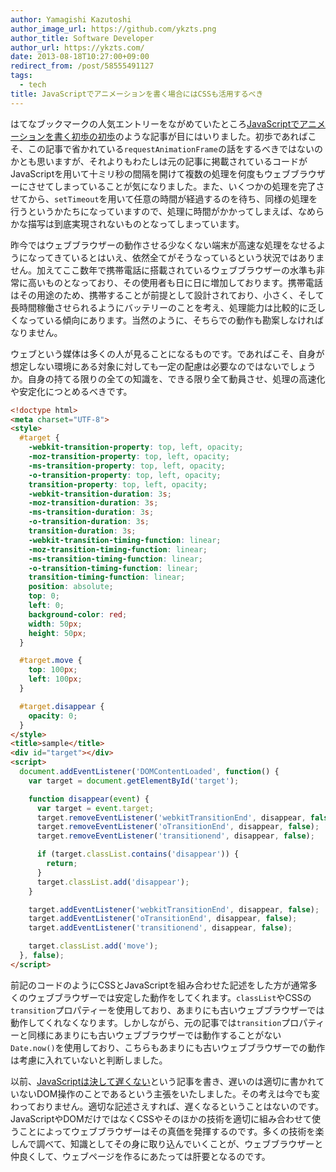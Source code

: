 ```yaml
---
author: Yamagishi Kazutoshi
author_image_url: https://github.com/ykzts.png
author_title: Software Developer
author_url: https://ykzts.com/
date: 2013-08-18T10:27:00+09:00
redirect_from: /post/58555491127
tags:
  - tech
title: JavaScriptでアニメーションを書く場合にはCSSも活用するべき
---
```


はてなブックマークの人気エントリーをながめていたところ[JavaScriptでアニメーションを書く初歩の初歩](http://nmi.jp/archives/510)のような記事が目にはいりました。初歩であればこそ、この記事で省かれている`requestAnimationFrame`の話をするべきではないのかとも思いますが、それよりもわたしは元の記事に掲載されているコードがJavaScriptを用いて十ミリ秒の間隔を開けて複数の処理を何度もウェブブラウザーにさせてしまっていることが気になりました。また、いくつかの処理を完了させてから、`setTimeout`を用いて任意の時間が経過するのを待ち、同様の処理を行うというかたちになっていますので、処理に時間がかかってしまえば、なめらかな描写は到底実現されないものとなってしまっています。

<!--truncate-->

昨今ではウェブブラウザーの動作させる少なくない端末が高速な処理をなせるようになってきているとはいえ、依然全てがそうなっているという状況ではありません。加えてここ数年で携帯電話に搭載されているウェブブラウザーの水準も非常に高いものとなっており、その使用者も日に日に増加しております。携帯電話はその用途のため、携帯することが前提として設計されており、小さく、そして長時間稼働させられるようにバッテリーのことを考え、処理能力は比較的に乏しくなっている傾向にあります。当然のように、そちらでの動作も勘案しなければなりません。

ウェブという媒体は多くの人が見ることになるものです。であればこそ、自身が想定しない環境にある対象に対しても一定の配慮は必要なのではないでしょうか。自身の持てる限りの全ての知識を、できる限り全て動員させ、処理の高速化や安定化につとめるべきです。

```html
<!doctype html>
<meta charset="UTF-8">
<style>
  #target {
    -webkit-transition-property: top, left, opacity;
    -moz-transition-property: top, left, opacity;
    -ms-transition-property: top, left, opacity;
    -o-transition-property: top, left, opacity;
    transition-property: top, left, opacity;
    -webkit-transition-duration: 3s;
    -moz-transition-duration: 3s;
    -ms-transition-duration: 3s;
    -o-transition-duration: 3s;
    transition-duration: 3s;
    -webkit-transition-timing-function: linear;
    -moz-transition-timing-function: linear;
    -ms-transition-timing-function: linear;
    -o-transition-timing-function: linear;
    transition-timing-function: linear;
    position: absolute;
    top: 0;
    left: 0;
    background-color: red;
    width: 50px;
    height: 50px;
  }

  #target.move {
    top: 100px;
    left: 100px;
  }

  #target.disappear {
    opacity: 0;
  }
</style>
<title>sample</title>
<div id="target"></div>
<script>
  document.addEventListener('DOMContentLoaded', function() {
    var target = document.getElementById('target');

    function disappear(event) {
      var target = event.target;
      target.removeEventListener('webkitTransitionEnd', disappear, false);
      target.removeEventListener('oTransitionEnd', disappear, false);
      target.removeEventListener('transitionend', disappear, false);

      if (target.classList.contains('disappear')) {
        return;
      }
      target.classList.add('disappear');
    }

    target.addEventListener('webkitTransitionEnd', disappear, false);
    target.addEventListener('oTransitionEnd', disappear, false);
    target.addEventListener('transitionend', disappear, false);

    target.classList.add('move');
  }, false);
</script>
```

前記のコードのようにCSSとJavaScriptを組み合わせた記述をした方が通常多くのウェブブラウザーでは安定した動作をしてくれます。`classList`やCSSの`transition`プロパティーを使用しており、あまりにも古いウェブブラウザーでは動作してくれなくなります。しかしながら、元の記事では`transition`プロパティーと同様にあまりにも古いウェブブラウザーでは動作することがない`Date.now()`を使用しており、こちらもあまりにも古いウェブブラウザーでの動作は考慮に入れていないと判断しました。

以前、[JavaScriptは決して遅くない](./2013-08-06-javascript-is-not-slow.mdx)という記事を書き、遅いのは適切に書かれていないDOM操作のことであるという主張をいたしました。その考えは今でも変わっておりません。適切な記述さえすれば、遅くなるということはないのです。JavaScriptやDOMだけではなくCSSやそのほかの技術を適切に組み合わせて使うことによってウェブブラウザーはその真価を発揮するのです。多くの技術を楽しんで調べて、知識としてその身に取り込んでいくことが、ウェブブラウザーと仲良くして、ウェブページを作るにあたっては肝要となるのです。
